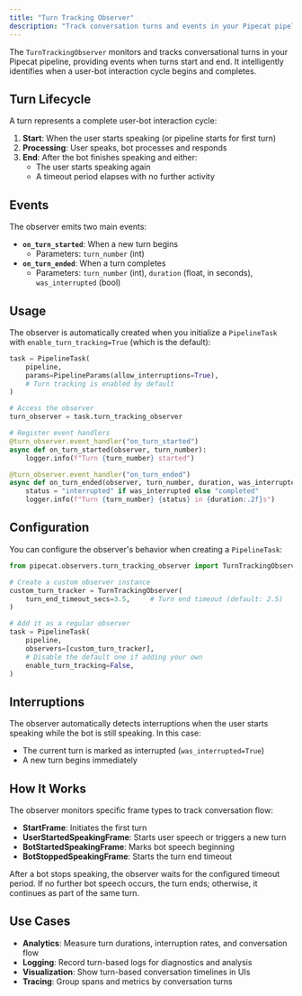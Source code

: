 ```yaml
---
title: "Turn Tracking Observer"
description: "Track conversation turns and events in your Pipecat pipeline"
---
```


The `TurnTrackingObserver` monitors and tracks conversational turns in your Pipecat pipeline, providing events when turns start and end. It intelligently identifies when a user-bot interaction cycle begins and completes.

## Turn Lifecycle

A turn represents a complete user-bot interaction cycle:

1. **Start**: When the user starts speaking (or pipeline starts for first turn)
2. **Processing**: User speaks, bot processes and responds
3. **End**: After the bot finishes speaking and either:
   - The user starts speaking again
   - A timeout period elapses with no further activity

## Events

The observer emits two main events:

- **`on_turn_started`**: When a new turn begins
  - Parameters: `turn_number` (int)
- **`on_turn_ended`**: When a turn completes
  - Parameters: `turn_number` (int), `duration` (float, in seconds), `was_interrupted` (bool)

## Usage

The observer is automatically created when you initialize a `PipelineTask` with `enable_turn_tracking=True` (which is the default):

```python
task = PipelineTask(
    pipeline,
    params=PipelineParams(allow_interruptions=True),
    # Turn tracking is enabled by default
)

# Access the observer
turn_observer = task.turn_tracking_observer

# Register event handlers
@turn_observer.event_handler("on_turn_started")
async def on_turn_started(observer, turn_number):
    logger.info(f"Turn {turn_number} started")

@turn_observer.event_handler("on_turn_ended")
async def on_turn_ended(observer, turn_number, duration, was_interrupted):
    status = "interrupted" if was_interrupted else "completed"
    logger.info(f"Turn {turn_number} {status} in {duration:.2f}s")
```

## Configuration

You can configure the observer's behavior when creating a `PipelineTask`:

```python
from pipecat.observers.turn_tracking_observer import TurnTrackingObserver

# Create a custom observer instance
custom_turn_tracker = TurnTrackingObserver(
    turn_end_timeout_secs=3.5,     # Turn end timeout (default: 2.5)
)

# Add it as a regular observer
task = PipelineTask(
    pipeline,
    observers=[custom_turn_tracker],
    # Disable the default one if adding your own
    enable_turn_tracking=False,
)
```

## Interruptions

The observer automatically detects interruptions when the user starts speaking while the bot is still speaking. In this case:

- The current turn is marked as interrupted (`was_interrupted=True`)
- A new turn begins immediately

## How It Works

The observer monitors specific frame types to track conversation flow:

- **StartFrame**: Initiates the first turn
- **UserStartedSpeakingFrame**: Starts user speech or triggers a new turn
- **BotStartedSpeakingFrame**: Marks bot speech beginning
- **BotStoppedSpeakingFrame**: Starts the turn end timeout

After a bot stops speaking, the observer waits for the configured timeout period. If no further bot speech occurs, the turn ends; otherwise, it continues as part of the same turn.

## Use Cases

- **Analytics**: Measure turn durations, interruption rates, and conversation flow
- **Logging**: Record turn-based logs for diagnostics and analysis
- **Visualization**: Show turn-based conversation timelines in UIs
- **Tracing**: Group spans and metrics by conversation turns

